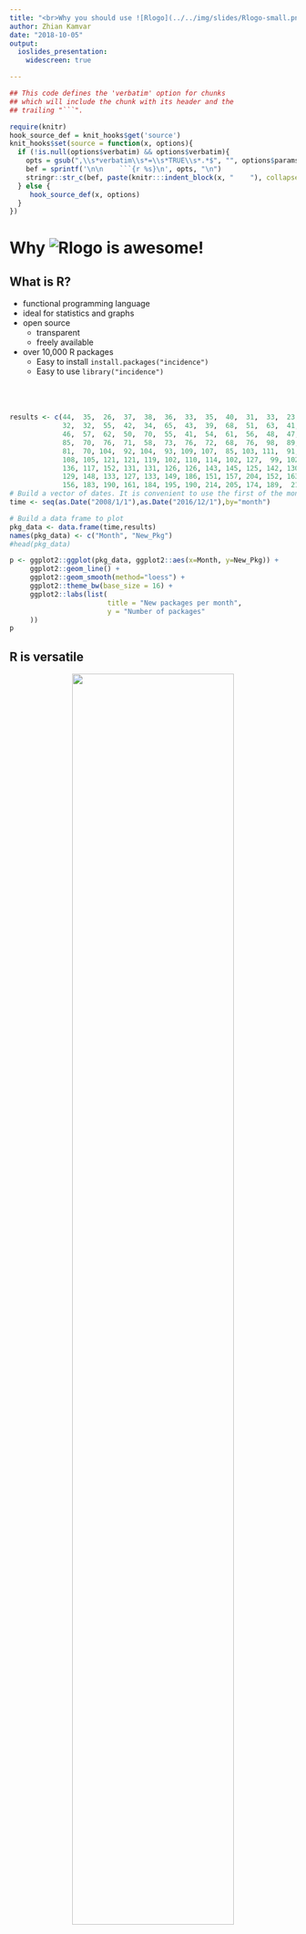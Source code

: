 ```yaml
---
title: "<br>Why you should use ![Rlogo](../../img/slides/Rlogo-small.png)<br><br>"
author: Zhian Kamvar
date: "2018-10-05"
output:
  ioslides_presentation:
    widescreen: true

---
```




```r
## This code defines the 'verbatim' option for chunks
## which will include the chunk with its header and the
## trailing "```".

require(knitr)
hook_source_def = knit_hooks$get('source')
knit_hooks$set(source = function(x, options){
  if (!is.null(options$verbatim) && options$verbatim){
    opts = gsub(",\\s*verbatim\\s*=\\s*TRUE\\s*.*$", "", options$params.src)
    bef = sprintf('\n\n    ```{r %s}\n', opts, "\n")
    stringr::str_c(bef, paste(knitr:::indent_block(x, "    "), collapse = '\n'), "\n    ```\n")
  } else {
     hook_source_def(x, options)
  }
})
```


# Why ![Rlogo](../../img/slides/Rlogo-small.png) is awesome!


## What is R? {.columns-2}

 - functional programming language
 - ideal for statistics and graphs
 - open source
   - transparent
   - freely available
 - over 10,000 R packages
   - Easy to install `install.packages("incidence")`
   - Easy to use `library("incidence")`
<br>
<br>
<br>
<br>

```r
results <- c(44,  35,  26,  37,  38,  36,  33,  35,  40,  31,  33,  23,  
             32,  32,  55,  42,  34,  65,  43,  39,  68,  51,  63,  41,
             46,  57,  62,  50,  70,  55,  41,  54,  61,  56,  48,  47,  
             85,  70,  76,  71,  58,  73,  76,  72,  68,  76,  98,  89,  
             81,  70, 104,  92, 104,  93, 109, 107,  85, 103, 111,  91, 
             108, 105, 121, 121, 119, 102, 110, 114, 102, 127,  99, 102, 
             136, 117, 152, 131, 131, 126, 126, 143, 145, 125, 142, 130, 
             129, 148, 133, 127, 133, 149, 186, 151, 157, 204, 152, 163,
             156, 183, 190, 161, 184, 195, 190, 214, 205, 174, 189,  217)
# Build a vector of dates. It is convenient to use the first of the month
time <- seq(as.Date("2008/1/1"),as.Date("2016/12/1"),by="month")

# Build a data frame to plot
pkg_data <- data.frame(time,results)
names(pkg_data) <- c("Month", "New_Pkg")
#head(pkg_data)

p <- ggplot2::ggplot(pkg_data, ggplot2::aes(x=Month, y=New_Pkg)) +
     ggplot2::geom_line() +
     ggplot2::geom_smooth(method="loess") +
     ggplot2::theme_bw(base_size = 16) + 
     ggplot2::labs(list(
                        title = "New packages per month",
                        y = "Number of packages"
     ))
p
```

## R is versatile 

<center>
<img src="../../img/slides/r-food-chain.jpg" width="75%">
</center>


## R has many large and vibrant user communities

<center>
<img src="../../img/slides/r-communities.jpg" width="100%">
</center>

---------------

<center>
<img src="../../img/slides/r-gephi-graph.PNG" width="50%">
</center>
source: https://www.r-bloggers.com/social-network-analysis-using-r-and-gephis/

---------------

<center>
<img src="../../img/slides/accidental-art.jpg" width="75%">
</center>
source: https://accidental-art.tumblr.com/

---------------

<center>
<img src="../../img/slides/heart-mend.jpg" width="50%">
</center>
source: https://twitter.com/ZKamvar/status/800487683923415040

---------------

<center>
<img src="../../img/slides/swiss-map.png" width="70%">
</center>

source: https://timogrossenbacher.ch/2016/12/beautiful-thematic-maps-with-ggplot2-only/

---------------

<center>
<img src="../../img/slides/metacoder-microbiome.png" width="50%">
</center>

source: Foster *et al.* 2017 https://doi.org/10.1371/journal.pcbi.1005404


## R can automate analyses

<center>
<img src="../../img/slides/automation-win.png" width="75%">
<center>
source: http://blog.yhat.com/posts/R-for-excel-users.html

## Interactive analyses and automated reports

<center>
<img src="https://paula-moraga.github.io/img/imagespaula/animation.gif" width="100%">
</center>

source: https://paula-moraga.github.io/software/

# Great! How do I use it?


<!-- 

## What is reproducibility in science?

<center>
<img src="../../img/slides/printing-press.jpg" width="60%">
</center>
<br>

> - ability to reproduce results by a peer
> - requires <font color="#99004d">data</font>, <font color="#99004d">methods</font>, and <font color="#99004d">procedures</font>
> - increasingly, science is supposed to be reproducible






## Why does it not happen, in practice?

  Some opinions on whether reproducibility is needed:
  
> - *Ideally, yes but we don't have time for this.*
> - *If it gets published, yes.*
> - *If it gets published, yes; unless it is in PLoS One...*
> - *No need: I work on my own.*
> - *For others to copy us? You crazy?!*
> - *No way! We rigged the data, the method does not work, and we ran the analyses in Excel.*





## Main obstacles to reproducibility {.columns-2}

<center><img src="../../img/slides/wecandoit.jpg" width="65%"></center>

> - lack of time: ultimately, reproducibility is faster
> - fear of plagiarism: low risks in practice
> - internal work, no need to share: almost never true
<br>
> - one good reason: <font color="#99004d">lack of tools to facilitate reproducibility</font>





## You never work alone

<center>
<img src="../../img/slides/looper.jpg" width="85%">
<br>

Be nice to your future selves!

</center>





## Two aspects of reproducibility using <img src="../../img/slides/Rlogo-small.png" width="50px">


<center>
<img src="../../img/slides/2pills.jpg" width="85%">
</center>

<br>

> - implementing methods as <img src="../../img/slides/Rlogo-small.png" width="30px"> packages
> - making <font color="#99004d">transparent</font> and <font color="#99004d">reproducible</font> analyses





# <img src="../../img/slides/Rlogo.png" width="50px">eproducibility in practice

## Literate programming

<center>
<img src="../../img/slides/knuth.jpg" width="55%">
</center>

> *Let us change our traditional attitude to the construction of programs: instead
of imagining that our main task is to instruct a computer what to do, let us
concentrate rather on <font color="#99004d">explaining to humans what we want
the computer to do</font>.* </center> (Donald E. Knuth, Literate Programming,
1984)




## A data-centred approach to programming

<center>
<img src="../../img/slides/literate-prog.png" width="85%">
</center>




## Literate programming in <img src="../../img/slides/Rlogo.png" width="50px">

Current workflows use the following equation: 

**markdown** (`.md`)   +   <img src="../../img/slides/Rlogo.png" width="40px"> = 
<font color="#99004d"> **Rmarkdown** </font> (`.Rmd`)

<br><br>Example:<br>
`knitr::knit2html("foo.Rmd")`  $\rightarrow$  `foo.html`<br>
`rmarkdown::render("foo.Rmd")`  $\rightarrow$  `foo.pdf`<br>
`rmarkdown::render("foo.Rmd")`  $\rightarrow$  `foo.doc`<br>
`...`





## **Rmarkdown**: <img src="../../img/slides/Rlogo.png" width="50px"> chunks in markdown {.smaller}

```r
a <- rnorm(1000)
hist(a, col = terrain.colors(15), border = "white", main = "Normal distribution")
```

results in:
```r
set.seed(1)
a <- rnorm(1000)
hist(a, col = terrain.colors(15), border = "white", main = "Normal distribution")
```




## Formatting outputs

```r
[some R code here]
```

where `...` are options for processing and formatting, e.g:

- `eval` (`TRUE`/`FALSE`): evaluate code?
- `echo` (`TRUE`/`FALSE`): show code input?
- `results` (`"markup"/"hide"/"asis"`): show/format code output
- `message/warning/error`: show messages, warnings, errors?
- `cache` (`TRUE`/`FALSE`): cache analyses?
<br>

See [http://yihui.name/knitr/options](http://yihui.name/knitr/options) for details on all options.




## One format, several outputs

**`rmarkdown`** can generate different types of documents:

- standardised reports (`html`, `pdf`) 
- journal articles. using the `rticles` package (`.pdf`)
- Tufte handouts (`.pdf`)
- word documents (`.doc`)
- slides for presentations (`html`, `pdf`)
- ...

See: [http://rmarkdown.rstudio.com/gallery.html](http://rmarkdown.rstudio.com/gallery.html).




## **`rmarkdown`**: toy example 1/2 {.smaller}

Let us consider the file \texttt{foo.Rmd}:
<pre><code>
---
title: "A toy example of rmarkdown"
author: "John Snow"
date: "`r Sys.Date()`"
output: html_document
---

This is some nice R code:
</pre></code>

```r
set.seed(1)
x <- rnorm(100)
x[1:6]
hist(x, col = "grey", border = "white")
```




## **`rmarkdown`**: toy example 1/2 {.smaller}

```r
rmarkdown::render("foo.Rmd")
```

<center>
<img src="../../img/slides/rmarkdown-toy.png" width="70%">
</center>






# Good practices

## **`rmarkdown`** is just the beginning {.columns-2}

<center>
<img src="../../img/slides/tablets.png" width="90%">
</center>

<br>

> - alter your original data

> - have a messy project

> - write non-portable code

> - write horrible code

> - lose work permanently




## How to treat your original data

<center>
<img src="../../img/slides/gold.jpg" width="50%">
</center>

> - **do not touch your original data**
> - save it as <font color="#99004d">read-only</font>
> - <font color="#99004d">make copies</font> - you can play with these
> - <font color="#99004d">track the changes</font> made to the original data




## How to avoid messy projects

<center>
<img src="../../img/slides/messy-office.jpg" width="50%">
</center>

> - **1 project = 1 folder**
> - subfolders for: data, analyses, figures, manuscripts, ...
> - document the project using a `README` file
> - use the Rstudio projects (if you use Rstudio)




## How to write portable code?

<center>
<img src="../../img/slides/communication.png" width="50%">
</center>

> - avoid absolute paths e.g.:<br>
`my_file <- "C:\project1\data\data.csv"`<br>
> - use the package <font color="#99004d">`here`</font> for portable paths e.g.:<br>
`my_file <- here("data/data.csv")`
> - avoid special characters and spaces in all names e.g.:<br> `éèçêäÏ*%~!?&`
> - assume case sensitivity: <br>`FooBar` $\neq$ `foobar` $\neq$ `FOOBAR`





## How to write better code?

<center>
<img src="../../img/slides/readable.jpg" width="50%">
</center>

> - name things explicitly
    
> - settle for one <font color="#99004d">naming convention</font>; `snake_case` is currently recommended for <img src="../../img/slides/Rlogo.png" width="40px"> packages
   
> - document your code using <font color="#99004d">comments</font> (`##`)
    
> - write <font color="#99004d">simple code</font>, in short sections
   
> - use current coding standards -- see the <font color="#99004d">`lintr`</font> package





## Example of `lintr`

<center>
<img src="../../img/slides/lintr.png" width="80%"><br>
<small>source: [https://github.com/jimhester/lintr](https://github.com/jimhester/lintr)</small>
</center>




## Do not lose your work!

Because you never know what can happen..

<center>
<img src="../../img/slides/smashing-panda.gif" width="50%">
</center>




## How to avoid losing work?

<center>
<img src="../../img/slides/lost.jpg" width="40%">
</center>

<br>

> - **never rely on a single computer** to store your work
> - <font color="#99004d">backups</font> are good, <font color="#99004d">syncing</font> with a server is better (e.g. Dropbox)
> - use <font color="#99004d">version numbers</font> to track progress
> - use <font color="#99004d">version control systems</font> (e.g. GIT) for serious
    coding projects


## 

<br>

<center>
<img src="../../img/slides/the-end.jpg" width="100%">
</center>

-->

